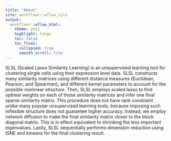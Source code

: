 ```yaml
---
title: "About"
site: workflowr::wflow_site
output:
  workflowr::wflow_html:
    theme: yeti
    highlight: tango
    toc: false
    toc_float: 
      collapsed: true
      smooth_scroll: true
---
```



SLSL (Scaled Lasso Similarity Learning) is an unsupervised learning tool for clustering single cells using their expression level data. SLSL constructs many similarity matrices using different distance measures (Euclidean, Pearson, and Spearman), and different kernel parameters to account for the possible nonlinear structure. Then, SLSL employs scaled lasso to find optimal weights on each of those similarity matrices and infer one final sparse similarity matrix. This procedure does not have rank constraint unlike many popular unsupervised learning tools, because imposing such inflexible structure does not guarantee higher accuracy. Instead, we employ network diffusion to make the final similarity matrix closer to the block diagonal matrix. This is in effect equivalent to shrinking the less important eigenvalues. Lastly, SLSL sequentially performs dimension reduction using tSNE and kmeans for the final clustering result. 
